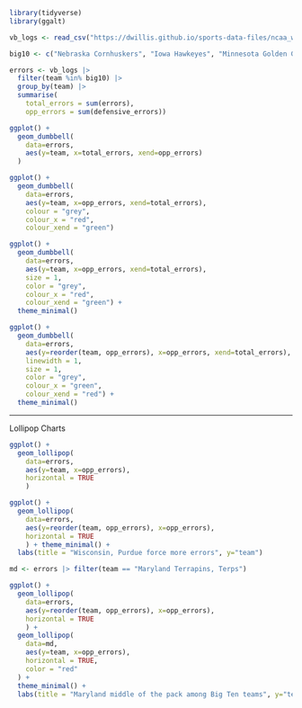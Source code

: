 ```r
library(tidyverse)
library(ggalt)
```
```r
vb_logs <- read_csv("https://dwillis.github.io/sports-data-files/ncaa_womens_volleyball_matchstats_2023.csv")
```
```r

big10 <- c("Nebraska Cornhuskers", "Iowa Hawkeyes", "Minnesota Golden Gophers", "Illinois Fighting Illini", "Northwestern Wildcats", "Wisconsin Badgers", "Indiana Hoosiers", "Purdue Boilermakers", "Ohio St. Buckeyes", "Michigan Wolverines", "Michigan St. Spartans", "Penn St. Nittany Lions", "Rutgers Scarlet Knights", "Maryland Terrapins, Terps")

errors <- vb_logs |>
  filter(team %in% big10) |> 
  group_by(team) |> 
  summarise(
    total_errors = sum(errors), 
    opp_errors = sum(defensive_errors))

```

```r

ggplot() + 
  geom_dumbbell(
    data=errors, 
    aes(y=team, x=total_errors, xend=opp_errors)
  )

```

```r

ggplot() + 
  geom_dumbbell(
    data=errors, 
    aes(y=team, x=opp_errors, xend=total_errors),
    colour = "grey",
    colour_x = "red",
    colour_xend = "green")

```

```r

ggplot() + 
  geom_dumbbell(
    data=errors, 
    aes(y=team, x=opp_errors, xend=total_errors),
    size = 1,
    color = "grey",
    colour_x = "red",
    colour_xend = "green") + 
  theme_minimal()

```

```r
ggplot() + 
  geom_dumbbell(
    data=errors, 
    aes(y=reorder(team, opp_errors), x=opp_errors, xend=total_errors),
    linewidth = 1,
    size = 1,
    color = "grey",
    colour_x = "green",
    colour_xend = "red") + 
  theme_minimal()
```
------
Lollipop Charts

```r
ggplot() + 
  geom_lollipop(
    data=errors, 
    aes(y=team, x=opp_errors), 
    horizontal = TRUE
    )

```

```r
ggplot() + 
  geom_lollipop(
    data=errors, 
    aes(y=reorder(team, opp_errors), x=opp_errors), 
    horizontal = TRUE
    ) + theme_minimal() + 
  labs(title = "Wisconsin, Purdue force more errors", y="team")
```

```r
md <- errors |> filter(team == "Maryland Terrapins, Terps")
```

```r
ggplot() + 
  geom_lollipop(
    data=errors, 
    aes(y=reorder(team, opp_errors), x=opp_errors), 
    horizontal = TRUE
    ) + 
  geom_lollipop(
    data=md,
    aes(y=team, x=opp_errors),
    horizontal = TRUE,
    color = "red"
  ) + 
  theme_minimal() + 
  labs(title = "Maryland middle of the pack among Big Ten teams", y="team")
```


